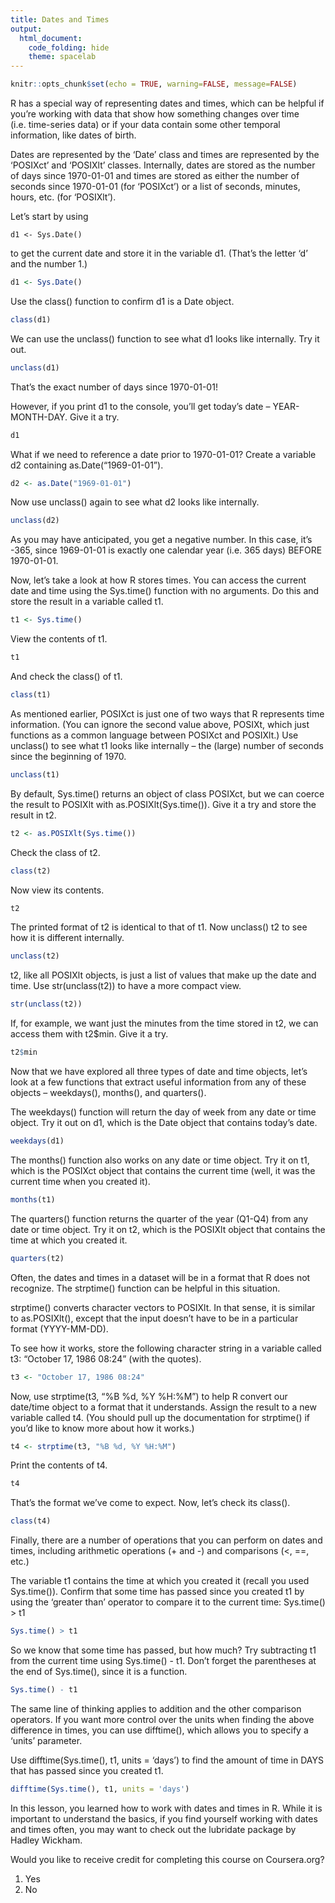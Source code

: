 ---
title: Dates and Times
output:
  html_document:
    code_folding: hide
    theme: spacelab
---

```{r setup, include=FALSE}
knitr::opts_chunk$set(echo = TRUE, warning=FALSE, message=FALSE)


```


R has a special way of representing dates and times, which can be helpful if you're working with data that show how something changes over time (i.e. time-series data) or if your data contain some other temporal information, like dates of birth. 

Dates are represented by the 'Date' class and times are represented by the 'POSIXct' and 'POSIXlt' classes. Internally, dates are stored as the number of days since 1970-01-01 and times are stored as either the number of seconds since 1970-01-01 (for 'POSIXct') or a list of seconds, minutes, hours, etc. (for 'POSIXlt'). 

Let's start by using 
```
d1 <- Sys.Date() 
```
to get the current date and store it in the variable d1. (That's the letter 'd' and the number 1.)

```{r, strip.white = TRUE}
d1 <- Sys.Date()
``` 

Use the class() function to confirm d1 is a Date object.

```{r, strip.white = TRUE}
class(d1)
``` 

We can use the unclass() function to see what d1 looks like internally. Try it out.

```{r, strip.white = TRUE}
unclass(d1)
``` 

That's the exact number of days since 1970-01-01! 

However, if you print d1 to the console, you'll get today's date -- YEAR-MONTH-DAY. Give it a try.

```{r, strip.white = TRUE}
d1
``` 

What if we need to reference a date prior to 1970-01-01? Create a variable d2 containing as.Date("1969-01-01").

```{r, strip.white = TRUE}
d2 <- as.Date("1969-01-01")
``` 

Now use unclass() again to see what d2 looks like internally.

```{r, strip.white = TRUE}
unclass(d2)
``` 

As you may have anticipated, you get a negative number. In this case, it's -365, since 1969-01-01 is exactly one calendar year (i.e. 365 days) BEFORE 1970-01-01. 

Now, let's take a look at how R stores times. You can access the current date and time using the Sys.time() function with no arguments. Do this and store the result in a variable called t1.

```{r, strip.white = TRUE}
t1 <- Sys.time()
``` 

View the contents of t1.

```{r, strip.white = TRUE}
t1
``` 

And check the class() of t1.

```{r, strip.white = TRUE}
class(t1)
``` 

As mentioned earlier, POSIXct is just one of two ways that R represents time information. (You can ignore the second value above, POSIXt, which just functions as a common language between POSIXct and POSIXlt.) Use unclass() to see what t1 looks like internally -- the (large) number of seconds since the beginning of 1970.

```{r, strip.white = TRUE}
unclass(t1)
``` 

By default, Sys.time() returns an object of class POSIXct, but we can coerce the result to POSIXlt with as.POSIXlt(Sys.time()). Give it a try and store the result in t2.

```{r, strip.white = TRUE}
t2 <- as.POSIXlt(Sys.time())
``` 

Check the class of t2.

```{r, strip.white = TRUE}
class(t2)
``` 

Now view its contents.

```{r, strip.white = TRUE}
t2
``` 

The printed format of t2 is identical to that of t1. Now unclass() t2 to see how it is different internally.

```{r, strip.white = TRUE}
unclass(t2)
``` 

t2, like all POSIXlt objects, is just a list of values that make up the date and time. Use str(unclass(t2)) to have a more compact view.

```{r, strip.white = TRUE}
str(unclass(t2))
``` 

If, for example, we want just the minutes from the time stored in t2, we can access them with t2$min. Give it a try.

```{r, strip.white = TRUE}
t2$min
``` 

Now that we have explored all three types of date and time objects, let's look at a few functions that extract useful information from any of these objects -- weekdays(), months(), and quarters(). 

The weekdays() function will return the day of week from any date or time object. Try it out on d1, which is the Date object that contains today's date.

```{r, strip.white = TRUE}
weekdays(d1)
``` 

The months() function also works on any date or time object. Try it on t1, which is the POSIXct object that contains the current time (well, it was the current time when you created it).

```{r, strip.white = TRUE}
months(t1)
``` 

The quarters() function returns the quarter of the year (Q1-Q4) from any date or time object. Try it on t2, which is the POSIXlt object that contains the time at which you created it.

```{r, strip.white = TRUE}
quarters(t2)
``` 

Often, the dates and times in a dataset will be in a format that R does not recognize. The strptime() function can be helpful in this situation. 

strptime() converts character vectors to POSIXlt. In that sense, it is similar to as.POSIXlt(), except that the input doesn't have to be in a particular format (YYYY-MM-DD). 

To see how it works, store the following character string in a variable called t3: "October 17, 1986 08:24" (with the quotes).

```{r, strip.white = TRUE}
t3 <- "October 17, 1986 08:24"
``` 

Now, use strptime(t3, "%B %d, %Y %H:%M") to help R convert our date/time object to a format that it understands. Assign the result to a new variable called t4. (You should pull up the documentation for strptime() if you'd like to know more about how it works.)

```{r, strip.white = TRUE}
t4 <- strptime(t3, "%B %d, %Y %H:%M")
``` 

Print the contents of t4.

```{r, strip.white = TRUE}
t4
``` 

That's the format we've come to expect. Now, let's check its class().

```{r, strip.white = TRUE}
class(t4)
``` 

Finally, there are a number of operations that you can perform on dates and times, including arithmetic operations (+ and -) and comparisons (<, ==, etc.) 

The variable t1 contains the time at which you created it (recall you used Sys.time()). Confirm that some time has passed since you created t1 by using the 'greater than' operator to compare it to the current time: Sys.time() > t1

```{r, strip.white = TRUE}
Sys.time() > t1
``` 

So we know that some time has passed, but how much? Try subtracting t1 from the current time using Sys.time() - t1. Don't forget the parentheses at the end of Sys.time(), since it is a function.

```{r, strip.white = TRUE}
Sys.time() - t1
``` 

The same line of thinking applies to addition and the other comparison operators. If you want more control over the units when finding the above difference in times, you can use difftime(), which allows you to specify a 'units' parameter. 

Use difftime(Sys.time(), t1, units = 'days') to find the amount of time in DAYS that has passed since you created t1.

```{r, strip.white = TRUE}
difftime(Sys.time(), t1, units = 'days')
``` 

In this lesson, you learned how to work with dates and times in R. While it is important to understand the basics, if you find yourself working with dates and times often, you may want to check out the lubridate package by Hadley Wickham. 

Would you like to receive credit for completing this course on Coursera.org?

1. Yes
2. No

 

